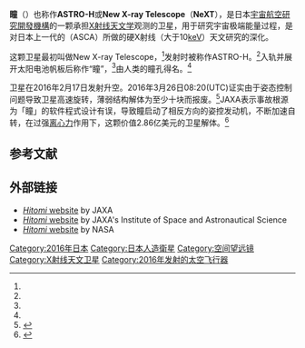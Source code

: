 {{宇航信息框
| name = 瞳<br />ひとみ／Hitomi
| names_list = 瞳<br />ASTRO-H <br /> X光空基望远镜

| image = Astro-h schema.jpg
| image_caption = “瞳”的示意图
| image_size = 300px

| mission_type          = X光天文学
| operator              = [[JAXA|JAXA]]
| COSPAR_ID             = 2016-012A
| SATCAT                = 41337
| mission_duration      = 计划：3年<br/> 最终：39天

| manufacturer          = 
| launch_mass           = {{convert|2700|kg|lb|abbr=on}}<ref name="astroh-presskit"/>
| dimensions            = 长度: {{convert|14|m|ft|abbr=on}}<ref name="astroh-presskit" />
| power                 = 3,500 瓦特<ref name="astroh-presskit" />

| launch_date           = 2016年2月17日, 08:45 UTC<ref name="sfnow20160217"/>
| launch_rocket         = [[H-IIA|H-IIA]] 202, No. 30<ref name="sfnow20160217" />
| launch_site           = [[種子島宇宙中心|種子島宇宙中心]]<ref name="sfnow20160217" />

| declared              = 2017年5月30日<ref>{{Cite press release |title=X線天文衛星ASTRO-Hのプロジェクト終了について |publisher=宇宙航空研究開発機構 |date=2017-05-30 |url=http://www.jaxa.jp/press/2017/05/20170530_hitomi_j.html |accessdate=2017-05-31 |archive-date=2022-01-08 |archive-url=https://web.archive.org/web/20220108002834/https://www.jaxa.jp/press/2017/05/20170530_hitomi_j.html |dead-url=no }}</ref>
| deactivated           = 2016年4月28日<ref name="jaxa160531">{{Cite web|url=http://www.jaxa.jp/press/2016/05/20160531_hitomi_j.html|title=X線天文衛星ASTRO-H「ひとみ」異常事象調査報告書A改訂等について|publisher=[[宇宙航空研究開発機構|宇宙航空研究開発機構]]|date=2016-05-31|accessdate=2016-06-07|archive-date=2020-07-11|archive-url=https://web.archive.org/web/20200711091304/https://www.jaxa.jp/press/2016/05/20160531_hitomi_j.html|dead-url=no}}</ref>
| last_contact          = 2016年3月26日<ref name="jaxa160531" />


| orbit_reference       = [[地心轨道|地心轨道]]
| orbit_regime          = [[近地轨道|近地轨道]]
| orbit_semimajor       = {{convert|6948.6|km|mi|abbr=on}}
| orbit_eccentricity    = 0.0015
| orbit_periapsis       = {{convert|559.85|km|mi|abbr=on}}
| orbit_apoapsis        = {{convert|581.10|km|mi|abbr=on}}
| orbit_inclination     = 31.01°
| orbit_period          = 96 min
| orbit_RAAN            = 67.28°
| orbit_arg_periapsis   = 291.82°
| orbit_mean_anomaly    = 68.07°
| orbit_mean_motion     = 14.99 rev/day
| orbit_epoch           = 2016年3月27日, 17:27:54 UTC<ref name="heavens-above"/>
| apsis                 = 地

| instruments_list      = {{Infobox spaceflight/Instruments
  | acronym1 = SXS | name1 = Soft X-ray Spectrometer
  | acronym2 = HXI | name2 = Hard X-ray Imager
  | acronym3 = SXI | name3 = Soft X-ray Imager
  | acronym4 = SGD | name4 = Soft Gamma-ray Detector
 }}
}}

'''瞳'''（{{jpn|kn=ひとみ|rm=Hitomi}}）也称作'''ASTRO-H'''或'''New X-ray Telescope'''（'''NeXT'''），是日本[[宇宙航空研究開發機構|宇宙航空研究開發機構]]的一颗承担[[X射线天文学|X射线天文学]]观测的卫星，用于研究宇宙极端能量过程，是对日本上一代的{{tsl|en|Advanced Satellite for Cosmology and Astrophysics|宇宙与天体物理先进卫星}}（ASCA）所做的硬X射线（大于10[[电子伏特|keV]]）天文研究的深化。

这颗卫星最初叫做New X-ray Telescope，<ref name="AstroH_NASA" />发射时被称作ASTRO-H。<ref name="Space_17Feb16" />入轨并展开太阳电池帆板后称作“瞳”，<ref name="Cambridge" />由人类的瞳孔得名。<ref name="Space_17Feb16" /> 

卫星在2016年2月17日发射升空。2016年3月26日08:20(UTC)证实由于姿态控制问题导致卫星高速旋转，薄弱结构解体为至少十块而报废。<ref name=clark-20160418>{{cite news | url=http://spaceflightnow.com/2016/04/18/spinning-japanese-astronomy-satellite-may-be-beyond-saving/ | title=Attitude control failures led to break-up of Japanese astronomy satellite | work=Spaceflight Now | first=Stephen | last=Clark | date=April 18, 2016 | accessdate=April 21, 2016 | archive-date=2016-04-24 | archive-url=https://web.archive.org/web/20160424215656/http://spaceflightnow.com/2016/04/18/spinning-japanese-astronomy-satellite-may-be-beyond-saving/ | dead-url=no }}</ref>JAXA表示事故根源为「瞳」的软件程式设计有误，导致瞳启动了相反方向的姿控发动机，不断加速自转，在过强[[离心力|离心力]]作用下，这颗价值2.86亿美元的卫星解体。<ref>{{Cite web |url=http://www.nature.com/news/software-error-doomed-japanese-hitomi-spacecraft-1.19835 |title=Alexandra Witze: Software error doomed Japanese Hitomi spacecraft-Space agency declares the astronomy satellite a loss. Nature-News 28 April 2016 |accessdate=2016-04-29 |archive-date=2016-04-29 |archive-url=https://web.archive.org/web/20160429120639/http://www.nature.com/news/software-error-doomed-japanese-hitomi-spacecraft-1.19835 |dead-url=no }}</ref>

==参考文献==
{{reflist|40em|refs=
<ref name="astroh-presskit">{{cite web |url=http://global.jaxa.jp/projects/sat/astro_h/files/astroh_presskit.pdf |title=Insight into the Hot Universe: X-ray Astronomy Satellite ASTRO-H |publisher=JAXA |date=November 2015 |accessdate=27 March 2016 |archive-date=2016-12-01 |archive-url=https://web.archive.org/web/20161201200111/http://global.jaxa.jp/projects/sat/astro_h/files/astroh_presskit.pdf |dead-url=no }}</ref>

<ref name="sfnow20160217">{{cite news |url=https://www.nasaspaceflight.com/2016/02/japanese-h-11a-astro-h-mission/ |title=Japanese H-IIA rocket launches ASTRO-H mission |work=NASA Spaceflight |first=William |last=Graham |date=17 February 2016 |accessdate=27 March 2016 |archive-date=2018-01-15 |archive-url=https://web.archive.org/web/20180115155326/https://www.nasaspaceflight.com/2016/02/japanese-h-11a-astro-h-mission/ |dead-url=no }}</ref>

<ref name="heavens-above">{{cite web |url=http://heavens-above.com/orbit.aspx?satid=41337 |title=ASTRO H - Orbit |work=Heavens Above |date=27 March 2016 |accessdate=27 March 2016 |archive-date=2018-03-28 |archive-url=https://web.archive.org/web/20180328070253/http://www.heavens-above.com/orbit.aspx?satid=41337 |dead-url=no }}</ref>

<ref name="AstroH_NASA">{{cite web |url=http://science1.nasa.gov/missions/astro-h/ |title=Hitomi (ASTRO-H) |publisher=NASA |accessdate=27 March 2016 |deadurl=yes |archiveurl=https://web.archive.org/web/20160729043050/http://science1.nasa.gov/missions/astro-h/ |archivedate=2016年7月29日 }}</ref>

<ref name="Space_17Feb16">{{cite news |url=http://www.space.com/31968-japan-x-ray-observatory-launch-hitomi.html |title=Japan Launches X-Ray Observatory to Study Black Holes, Star Explosions |work=Space.com |first=Mike |last=Wall |date=17 February 2016 |accessdate=27 March 2016 |archive-date=2021-01-24 |archive-url=https://web.archive.org/web/20210124002242/https://www.space.com/31968-japan-x-ray-observatory-launch-hitomi.html |dead-url=no }}</ref>

<ref name="Cambridge">{{cite web |url=http://www.ast.cam.ac.uk/content/successful.launch.hitomi |title=Successful launch of Hitomi |publisher=[[University_of_Cambridge|University of Cambridge]] |date=17 February 2016 |accessdate=27 March 2016 |archive-date=2021-02-25 |archive-url=https://web.archive.org/web/20210225195204/https://www.ast.cam.ac.uk/content/successful.launch.hitomi |dead-url=no }}</ref>
 

}}

==外部链接==
{{commons category|ASTRO-H}}
* [http://global.jaxa.jp/projects/sat/astro_h/ ''Hitomi'' website] {{Wayback|url=http://global.jaxa.jp/projects/sat/astro_h/ |date=20180930051328 }} by JAXA
* [https://web.archive.org/web/20150131173445/http://astro-h.isas.jaxa.jp/en/ ''Hitomi'' website] by JAXA's Institute of Space and Astronautical Science
* [http://heasarc.gsfc.nasa.gov/docs/hitomi/ ''Hitomi'' website] {{Wayback|url=http://heasarc.gsfc.nasa.gov/docs/hitomi/ |date=20160430072454 }} by NASA

{{2016 in space}}
{{Space telescopes}}
{{Explorer program}} 

[[Category:2016年日本|Category:2016年日本]]
[[Category:日本人造衛星|Category:日本人造衛星]]
[[Category:空间望远镜|Category:空间望远镜]]
[[Category:X射线天文卫星|Category:X射线天文卫星]]
[[Category:2016年发射的太空飞行器|Category:2016年发射的太空飞行器]]